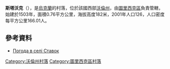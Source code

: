 {{coord|51|6|36|N|24|29|17|E|scale:30000|display=title}}

'''斯塔沃克'''（{{lang-uk|Ставок}}），是[[烏克蘭|烏克蘭]]的村落，位於該國西部[[沃倫州|沃倫州]]，由[[圖里西克區|圖里西克區]]負責管轄，始建於1503年，面積0.76平方公里，海拔高度182米，2001年人口126，人口密度每平方公里166.01人。

==參考資料==
* [http://weather.in.ua/ua/volynskaja/24770 Погода в селі Ставок] {{Wayback|url=http://weather.in.ua/ua/volynskaja/24770 |date=20200812190510 }}

[[Category:沃倫州村落|Category:沃倫州村落]]
[[Category:圖里西克區村落|Category:圖里西克區村落]]


{{Volyn-geo-stub}}